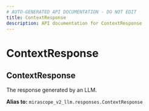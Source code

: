 ```yaml
---
# AUTO-GENERATED API DOCUMENTATION - DO NOT EDIT
title: ContextResponse
description: API documentation for ContextResponse
---
```


# ContextResponse

## <ApiType type="Alias" path="calls/async_context_call/ContextResponse" symbolName="ContextResponse" /> ContextResponse

The response generated by an LLM.


**Alias to:** `mirascope_v2_llm.responses.ContextResponse`
